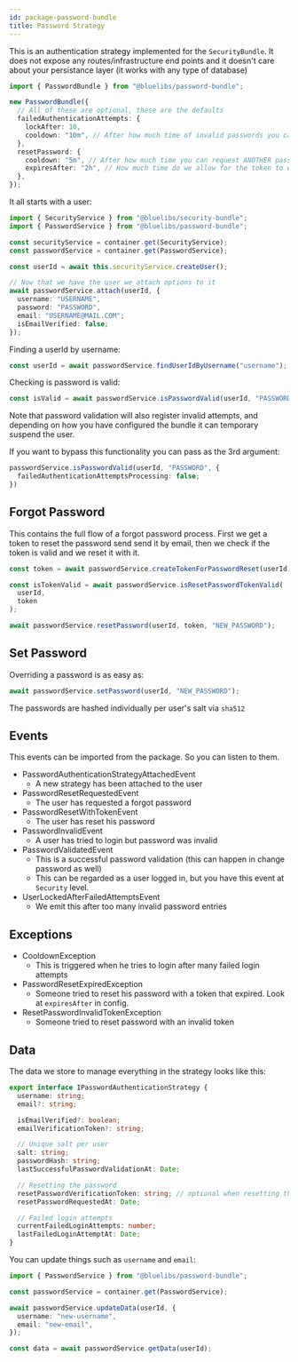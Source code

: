 ```yaml
---
id: package-password-bundle
title: Password Strategy
---
```



<PackageHeader version="1.1.0" packageName="password-bundle" containsTypeDefs />

This is an authentication strategy implemented for the `SecurityBundle`. It does not expose any routes/infrastructure end points and it doesn't care about your persistance layer (it works with any type of database)

```typescript
import { PasswordBundle } from "@bluelibs/password-bundle";

new PasswordBundle({
  // All of these are optional, these are the defaults
  failedAuthenticationAttempts: {
    lockAfter: 10,
    cooldown: "10m", // After how much time of invalid passwords you can try again to login
  },
  resetPassword: {
    cooldown: "5m", // After how much time you can request ANOTHER password reset request
    expiresAfter: "2h", // How much time do we allow for the token to exist
  },
});
```

It all starts with a user:

```typescript
import { SecurityService } from "@bluelibs/security-bundle";
import { PasswordService } from "@bluelibs/password-bundle";

const securityService = container.get(SecurityService);
const passwordService = container.get(PasswordService);

const userId = await this.securityService.createUser();

// Now that we have the user we attach options to it
await passwordService.attach(userId, {
  username: "USERNAME",
  password: "PASSWORD",
  email: "USERNAME@MAIL.COM";
  isEmailVerified: false;
});
```

Finding a userId by username:

```typescript
const userId = await passwordService.findUserIdByUsername("username");
```

Checking is password is valid:

```typescript
const isValid = await passwordService.isPasswordValid(userId, "PASSWORD");
```

Note that password validation will also register invalid attempts, and depending on how you have configured the bundle it can temporary suspend the user.

If you want to bypass this functionality you can pass as the 3rd argument:

```typescript
passwordService.isPasswordValid(userId, "PASSWORD", {
  failedAuthenticationAttemptsProcessing: false;
})
```

## Forgot Password

This contains the full flow of a forgot password process. First we get a token to reset the password send send it by email, then we check if the token is valid and we reset it with it.

```typescript
const token = await passwordService.createTokenForPasswordReset(userId);

const isTokenValid = await passwordService.isResetPasswordTokenValid(
  userId,
  token
);

await passwordService.resetPassword(userId, token, "NEW_PASSWORD");
```

## Set Password

Overriding a password is as easy as:

```typescript
await passwordService.setPassword(userId, "NEW_PASSWORD");
```

The passwords are hashed individually per user's salt via `sha512`

## Events

This events can be imported from the package. So you can listen to them.

- PasswordAuthenticationStrategyAttachedEvent
  - A new strategy has been attached to the user
- PasswordResetRequestedEvent
  - The user has requested a forgot password
- PasswordResetWithTokenEvent
  - The user has reset his password
- PasswordInvalidEvent
  - A user has tried to login but password was invalid
- PasswordValidatedEvent
  - This is a successful password validation (this can happen in change password as well)
  - This can be regarded as a user logged in, but you have this event at `Security` level.
- UserLockedAfterFailedAttemptsEvent
  - We emit this after too many invalid password entries

## Exceptions

- CooldownException
  - This is triggered when he tries to login after many failed login attempts
- PasswordResetExpiredException
  - Someone tried to reset his password with a token that expired. Look at `expiresAfter` in config.
- ResetPasswordInvalidTokenException
  - Someone tried to reset password with an invalid token

## Data

The data we store to manage everything in the strategy looks like this:

```ts
export interface IPasswordAuthenticationStrategy {
  username: string;
  email?: string;

  isEmailVerified?: boolean;
  emailVerificationToken?: string;

  // Unique salt per user
  salt: string;
  passwordHash: string;
  lastSuccessfulPasswordValidationAt: Date;

  // Resetting the password
  resetPasswordVerificationToken: string; // optional when resetting the password
  resetPasswordRequestedAt: Date;

  // Failed login attempts
  currentFailedLoginAttempts: number;
  lastFailedLoginAttemptAt: Date;
}
```

You can update things such as `username` and `email`:

```ts
import { PasswordService } from "@bluelibs/password-bundle";

const passwordService = container.get(PasswordService);

await passwordService.updateData(userId, {
  username: "new-username",
  email: "new-email",
});

const data = await passwordService.getData(userId);
```
